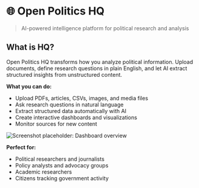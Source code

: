 # 🌐 Open Politics HQ

> AI-powered intelligence platform for political research and analysis

## What is HQ?

Open Politics HQ transforms how you analyze political information. Upload documents, define research questions in plain English, and let AI extract structured insights from unstructured content.



**What you can do:**
- Upload PDFs, articles, CSVs, images, and media files
- Ask research questions in natural language
- Extract structured data automatically with AI
- Create interactive dashboards and visualizations
- Monitor sources for new content

![Screenshot placeholder: Dashboard overview](/images/dashboard-overview.png)

**Perfect for:**
- Political researchers and journalists
- Policy analysts and advocacy groups  
- Academic researchers
- Citizens tracking government activity

